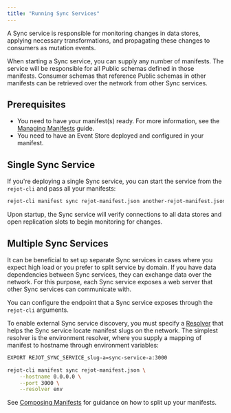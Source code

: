 ```yaml
---
title: "Running Sync Services"
---
```



A Sync service is responsible for monitoring changes in data stores, applying necessary
transformations, and propagating these changes to consumers as mutation events.

When starting a Sync service, you can supply any number of manifests. The service will be
responsible for all Public schemas defined in those manifests. Consumer schemas that reference
Public schemas in other manifests can be retrieved over the network from other Sync services.

## Prerequisites

- You need to have your manifest(s) ready. For more information, see the
  [Managing Manifests](/docs/guides/managing-manifests) guide.
- You need to have an Event Store deployed and configured in your manifest.

## Single Sync Service

If you're deploying a single Sync service, you can start the service from the `rejot-cli` and pass
all your manifests:

```bash
rejot-cli manifest sync rejot-manifest.json another-rejot-manifest.json
```

Upon startup, the Sync service will verify connections to all data stores and open replication slots
to begin monitoring for changes.

## Multiple Sync Services

It can be beneficial to set up separate Sync services in cases where you expect high load or you
prefer to split service by domain. If you have data dependencies between Sync services, they can
exchange data over the network. For this purpose, each Sync service exposes a web server that other
Sync services can communicate with.

You can configure the endpoint that a Sync service exposes through the `rejot-cli` arguments.

To enable external Sync service discovery, you must specify a [Resolver](/docs/reference/resolvers)
that helps the Sync service locate manifest slugs on the network. The simplest resolver is the
environment resolver, where you supply a mapping of manifest to hostname through environment
variables:

```bash
EXPORT REJOT_SYNC_SERVICE_slug-a=sync-service-a:3000

rejot-cli manifest sync rejot-manifest.json \
    --hostname 0.0.0.0 \
    --port 3000 \
    --resolver env
```

<DarkImage
  src="/content/docs/sync-service-diagram.svg"
  srcDark="/content/docs/sync-service-diagram-dark.svg"
  caption="Relation of Manifests to Sync Services"
  alt="Relation of Manifests to Sync Services"
  class="max-w-lg"
/>

See [Composing Manifests](/docs/guides/composing-manifests) for guidance on how to split up your
manifests.

